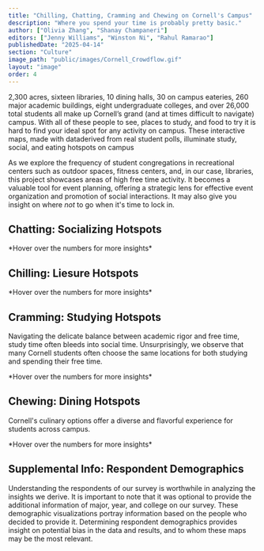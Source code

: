```yaml
---
title: "Chilling, Chatting, Cramming and Chewing on Cornell's Campus"
description: "Where you spend your time is probably pretty basic."
author: ["Olivia Zhang", "Shanay Champaneri"]
editors: ["Jenny Williams", "Winston Ni", "Rahul Ramarao"]
publishedDate: "2025-04-14"
section: "Culture"
image_path: "public/images/Cornell_Crowdflow.gif"
layout: "image"
order: 4
---
```


2,300 acres, sixteen libraries, 10 dining halls, 30 on campus eateries, 260 major academic buildings, eight undergraduate colleges, and over 26,000 total students all make up Cornell’s grand (and at times difficult to navigate) campus. With all of these people to see, places to study, and food to try it is hard to find your ideal spot for any activity on campus. These interactive maps, made with dataderived from real student polls, illuminate study, social, and eating hotspots on campus

As we explore the frequency of student congregations in recreational centers such as outdoor spaces, fitness centers, and, in our case, libraries, this project showcases areas of high free time activity. It becomes a valuable tool for event planning, offering a strategic lens for effective event organization and promotion of social interactions. It may also give you insight on where *not* to go when it's time to lock in.

## Chatting: Socializing Hotspots

<PlotLoader plotId="crowd-image-1" />
*Hover over the numbers for more insights*

## Chilling: Liesure Hotspots
<PlotLoader plotId="crowd-image-2" />
*Hover over the numbers for more insights*


## Cramming: Studying Hotspots

Navigating the delicate balance between academic rigor and free time, study time often bleeds into social time. Unsurprisingly, we observe that many Cornell students often choose the same locations for both studying and spending their free time.

<PlotLoader plotId="crowd-image-3" />
*Hover over the numbers for more insights*

## Chewing: Dining Hotspots

 Cornell's culinary options offer a diverse and flavorful experience for students across campus. 

<PlotLoader plotId="crowd-image-4" />
*Hover over the numbers for more insights*

## Supplemental Info: Respondent Demographics 

Understanding the respondents of our survey is worthwhile in analyzing the insights we derive. It is important to note that it was optional to provide the additional information of major, year, and college on our survey. These demographic visualizations portray information based on the people who decided to provide it. Determining respondent demographics provides insight on potential bias in the data and results, and to whom these maps may be the most relevant.

<PlotLoader plotId="crowd-bar-1"/>

<PlotLoader plotId="crowd-bar-2"/>

<PlotLoader plotId="crowd-bar-3"/>